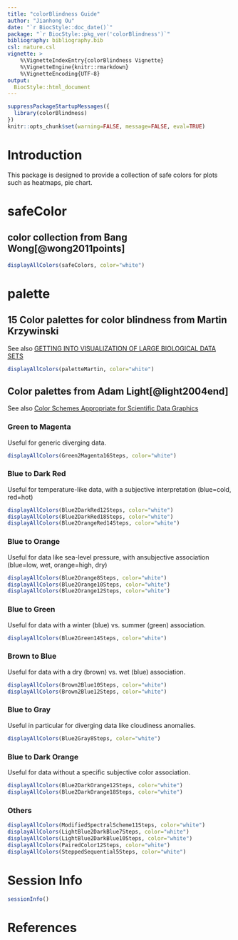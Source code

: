 ```yaml
---
title: "colorBlindness Guide"
author: "Jianhong Ou"
date: "`r BiocStyle::doc_date()`"
package: "`r BiocStyle::pkg_ver('colorBlindness')`"
bibliography: bibliography.bib
csl: nature.csl
vignette: >
    %\VignetteIndexEntry{colorBlindness Vignette}
    %\VignetteEngine{knitr::rmarkdown}
    %\VignetteEncoding{UTF-8}
output:
  BiocStyle::html_document
---
```


```r
suppressPackageStartupMessages({
  library(colorBlindness)
})
knitr::opts_chunk$set(warning=FALSE, message=FALSE, eval=TRUE)
```

# Introduction

This package is designed to provide a collection of safe colors for plots 
such as heatmaps, pie chart.  

# safeColor 

## color collection from Bang Wong[@wong2011points]

```r
displayAllColors(safeColors, color="white")
```


# palette

## 15 Color palettes for color blindness from Martin Krzywinski

See also [GETTING INTO VISUALIZATION OF LARGE BIOLOGICAL DATA SETS](http://mkweb.bcgsc.ca/biovis2012/krzywinski-visualizing-biological-data.pdf)

```r
displayAllColors(paletteMartin, color="white")
```

## Color palettes from Adam Light[@light2004end]

See also [Color Schemes Appropriate for Scientific Data Graphics](http://geog.uoregon.edu/datagraphics/color_scales.htm)

### Green to Magenta

Useful for generic diverging data. 

```r
displayAllColors(Green2Magenta16Steps, color="white")
```

### Blue to Dark Red

Useful for temperature-like data, with a subjective interpretation (blue=cold, red=hot)

```r
displayAllColors(Blue2DarkRed12Steps, color="white")
displayAllColors(Blue2DarkRed18Steps, color="white")
displayAllColors(Blue2OrangeRed14Steps, color="white")
```


### Blue to Orange

Useful for data like sea-level pressure, with ansubjective association (blue=low, wet, orange=high, dry) 

```r
displayAllColors(Blue2Orange8Steps, color="white")
displayAllColors(Blue2Orange10Steps, color="white")
displayAllColors(Blue2Orange12Steps, color="white")
```


### Blue to Green

Useful for data with a winter (blue) vs. summer (green) association.

```r
displayAllColors(Blue2Green14Steps, color="white")
```


### Brown to Blue

Useful for data with a dry (brown) vs. wet (blue) association.

```r
displayAllColors(Brown2Blue10Steps, color="white")
displayAllColors(Brown2Blue12Steps, color="white")
```


### Blue to Gray

Useful in particular for diverging data like cloudiness anomalies.

```r
displayAllColors(Blue2Gray8Steps, color="white")
```


### Blue to Dark Orange

Useful for data without a specific subjective color association.

```r
displayAllColors(Blue2DarkOrange12Steps, color="white")
displayAllColors(Blue2DarkOrange18Steps, color="white")
```

### Others

```r
displayAllColors(ModifiedSpectralScheme11Steps, color="white")
displayAllColors(LightBlue2DarkBlue7Steps, color="white")
displayAllColors(LightBlue2DarkBlue10Steps, color="white")
displayAllColors(PairedColor12Steps, color="white")
displayAllColors(SteppedSequential5Steps, color="white")
```


# Session Info
```r
sessionInfo()
```

# References
